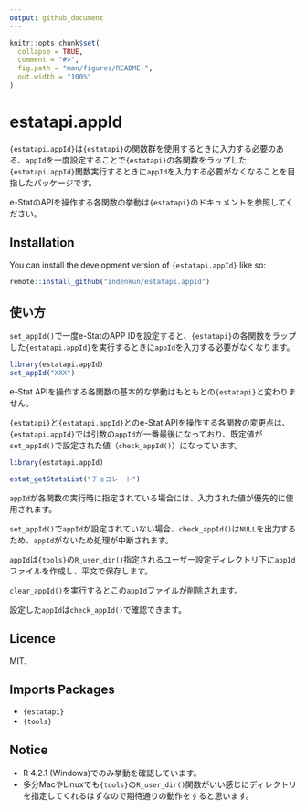 ```yaml
---
output: github_document
---
```


<!-- README.md is generated from README.Rmd. Please edit that file -->

```r
knitr::opts_chunk$set(
  collapse = TRUE,
  comment = "#>",
  fig.path = "man/figures/README-",
  out.width = "100%"
)
```

# estatapi.appId

<!-- badges: start -->
<!-- badges: end -->

`{estatapi.appId}`は`{estatapi}`の関数群を使用するときに入力する必要のある、`appId`を一度設定することで`{estatapi}`の各関数をラップした`{estatapi.appId}`関数実行するときに`appId`を入力する必要がなくなることを目指したパッケージです。

e-StatのAPIを操作する各関数の挙動は`{estatapi}`のドキュメントを参照してください。

## Installation

You can install the development version of `{estatapi.appId}` like so:

``` r
remote::install_github("indenkun/estatapi.appId")
```

## 使い方

`set_appId()`で一度e-StatのAPP IDを設定すると、`{estatapi}`の各関数をラップした`{estatapi.appId}`を実行するときに`appId`を入力する必要がなくなります。

```r
library(estatapi.appId)
set_appId("XXX")
```

e-Stat APIを操作する各関数の基本的な挙動はもともとの`{estatapi}`と変わりません。

`{estatapi}`と`{estatapi.appId}`とのe-Stat APIを操作する各関数の変更点は、`{estatapi.appId}`では引数の`appId`が一番最後になっており、既定値が`set_appId()`で設定された値（`check_appId()`）になっています。

```r
library(estatapi.appId)
```

```r
estat_getStatsList("チョコレート")
```

`appId`が各関数の実行時に指定されている場合には、入力された値が優先的に使用されます。

`set_appId()`で`appId`が設定されていない場合、`check_appId()`は`NULL`を出力するため、`appId`がないため処理が中断されます。

`appId`は`{tools}`の`R_user_dir()`指定されるユーザー設定ディレクトリ下に`appId`ファイルを作成し、平文で保存します。

`clear_appId()`を実行するとこの`appId`ファイルが削除されます。

設定した`appId`は`check_appId()`で確認できます。

## Licence

MIT.

## Imports Packages

* `{estatapi}`
* `{tools}`

## Notice

* R 4.2.1 (Windows)でのみ挙動を確認しています。
* 多分MacやLinuxでも`{tools}`の`R_user_dir()`関数がいい感じにディレクトリを指定してくれるはずなので期待通りの動作をすると思います。
